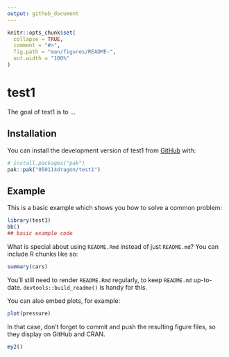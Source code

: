 ```yaml
---
output: github_document
---
```


<!-- README.md is generated from README.Rmd. Please edit that file -->

```r
knitr::opts_chunk$set(
  collapse = TRUE,
  comment = "#>",
  fig.path = "man/figures/README-",
  out.width = "100%"
)
```

# test1

<!-- badges: start -->
<!-- badges: end -->

The goal of test1 is to ...

## Installation

You can install the development version of test1 from [GitHub](https://github.com/) with:

``` r
# install.packages("pak")
pak::pak("050114dragon/test1")
```

## Example

This is a basic example which shows you how to solve a common problem:

```r
library(test1)
bb()
## basic example code
```

What is special about using `README.Rmd` instead of just `README.md`? You can include R chunks like so:

```r
summary(cars)
```

You'll still need to render `README.Rmd` regularly, to keep `README.md` up-to-date. `devtools::build_readme()` is handy for this.

You can also embed plots, for example:

```r
plot(pressure)
```

In that case, don't forget to commit and push the resulting figure files, so they display on GitHub and CRAN.

```r
my2()
```


